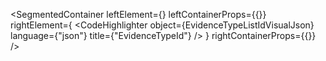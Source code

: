 
<SegmentedContainer
  leftElement={<EvidenceTypeListIdDesc />}
  leftContainerProps={{}}
  rightElement={
    <CodeHighlighter
      object={EvidenceTypeListIdVisualJson}
      language={"json"}
      title={"EvidenceTypeId"}
    />
  }
  rightContainerProps={{}}
/>

<div
  class={"spacer"}
/>


